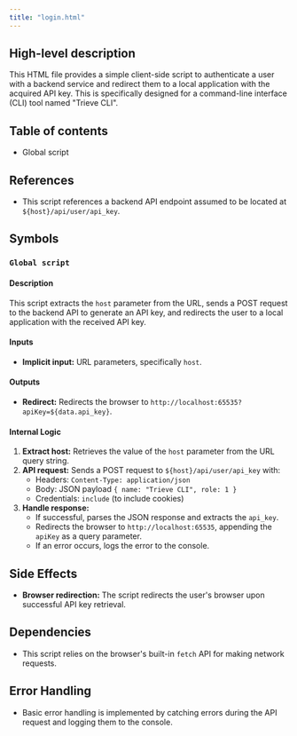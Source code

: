 ```yaml
---
title: "login.html"
---
```


## High-level description
This HTML file provides a simple client-side script to authenticate a user with a backend service and redirect them to a local application with the acquired API key. This is specifically designed for a command-line interface (CLI) tool named "Trieve CLI".

## Table of contents
- Global script

## References
- This script references a backend API endpoint assumed to be located at `${host}/api/user/api_key`.

## Symbols
### `Global script`
#### Description
This script extracts the `host` parameter from the URL, sends a POST request to the backend API to generate an API key, and redirects the user to a local application with the received API key.

#### Inputs
- **Implicit input:** URL parameters, specifically `host`.

#### Outputs
- **Redirect:** Redirects the browser to `http://localhost:65535?apiKey=${data.api_key}`.

#### Internal Logic
1. **Extract host:** Retrieves the value of the `host` parameter from the URL query string.
2. **API request:** Sends a POST request to `${host}/api/user/api_key` with:
    - Headers: `Content-Type: application/json`
    - Body: JSON payload `{ name: "Trieve CLI", role: 1 }`
    - Credentials: `include` (to include cookies)
3. **Handle response:**
    - If successful, parses the JSON response and extracts the `api_key`.
    - Redirects the browser to `http://localhost:65535`, appending the `apiKey` as a query parameter.
    - If an error occurs, logs the error to the console.

## Side Effects
- **Browser redirection:** The script redirects the user's browser upon successful API key retrieval.

## Dependencies
- This script relies on the browser's built-in `fetch` API for making network requests.

## Error Handling
- Basic error handling is implemented by catching errors during the API request and logging them to the console. 

